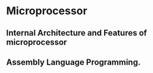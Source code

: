 # Microprocessor

## Internal Architecture and Features of microprocessor

## Assembly Language Programming.
